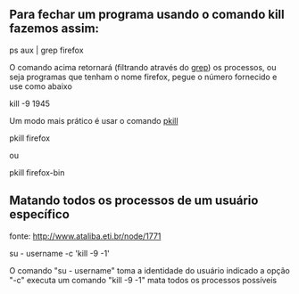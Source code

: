 ==Para fechar um programa usando o comando kill fazemos assim:==

ps aux | grep firefox

O comando acima retornará (filtrando através do [[grep]]) os processos, ou seja
programas que tenham o nome firefox, pegue o número fornecido e use como abaixo

kill -9  1945

Um modo mais prático é usar o comando [[pkill]]

pkill firefox

ou 

pkill firefox-bin

==Matando todos os processos de um usuário específico==
fonte: http://www.ataliba.eti.br/node/1771

su - username -c 'kill -9 -1'

O comando "su - username" toma a identidade do usuário indicado
a opção "-c" executa um comando "kill -9 -1" mata todos os processos possíveis

 